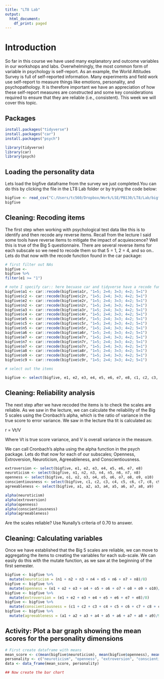 ```yaml
---
title: "LT8 Lab"
output:
  html_document:
    df_print: paged
---
```


# Introduction

So far in this course we have used many explanatory and outcome variables in our workshops and labs. Overwhelmingly, the most common form of variable in psychology is self-report. As an example, the World Attitudes Survey is full of self-reported information. Many experiments and field work use self-report to measure things like emotions, personality, and psychopathology. It is therefore important we have an appreciation of how these self-report measures are constructed and some key considerations required to ensure that they are reliable (i.e., consistent). This week we will cover this topic.

## Packages

```r
install.packages("tidyverse")
install.packages("car")
install.packages("psych")
```


```r
library(tidyverse)
library(car)
library(psych)
```

## Loading the personality data

Lets load the bigfive dataframe from the survey we just completed.You can do this by clicking the file in the LT8 Lab folder or by trying the code below:

```r
bigfive <- read_csv("C:/Users/tc560/Dropbox/Work/LSE/PB130/LT8/Lab/bigfive.csv")
bigfive
```

## Cleaning: Recoding items

The first step when working with psychological test data like this is to identify and then recode any reverse items. Recall from the lecture I said some tools have reverse items to mitigate the impact of acquiescence? Well this is true of the Big 5 questionnaire. There are several reverse items for each subscale so we need to recode them so that 5 = 1, 2 = 4, and so on.. Lets do that now with the recode function found in the car package:

```r
# first filter out NAs
bigfive <- 
bigfive %>% 
filter(e1 >= "1")

# note I specify car:: here becuase car and tidyverse have a recode function and I want R to use the car recode function
bigfive$a1 <- car::recode(bigfive$a1r, "1=5; 2=4; 3=3; 4=2; 5=1")
bigfive$c2 <- car::recode(bigfive$c2r, "1=5; 2=4; 3=3; 4=2; 5=1")
bigfive$e2 <- car::recode(bigfive$e2r, "1=5; 2=4; 3=3; 4=2; 5=1")
bigfive$n2 <- car::recode(bigfive$n2r, "1=5; 2=4; 3=3; 4=2; 5=1")
bigfive$a3 <- car::recode(bigfive$a3r, "1=5; 2=4; 3=3; 4=2; 5=1")
bigfive$c4 <- car::recode(bigfive$c4r, "1=5; 2=4; 3=3; 4=2; 5=1")
bigfive$e5 <- car::recode(bigfive$e5r, "1=5; 2=4; 3=3; 4=2; 5=1")
bigfive$c5 <- car::recode(bigfive$c5r, "1=5; 2=4; 3=3; 4=2; 5=1")
bigfive$n5 <- car::recode(bigfive$n5r, "1=5; 2=4; 3=3; 4=2; 5=1")
bigfive$a6 <- car::recode(bigfive$a6r, "1=5; 2=4; 3=3; 4=2; 5=1")
bigfive$e7 <- car::recode(bigfive$e7r, "1=5; 2=4; 3=3; 4=2; 5=1")
bigfive$n7 <- car::recode(bigfive$n7r, "1=5; 2=4; 3=3; 4=2; 5=1")
bigfive$o7 <- car::recode(bigfive$o7r, "1=5; 2=4; 3=3; 4=2; 5=1")
bigfive$a8 <- car::recode(bigfive$a8r, "1=5; 2=4; 3=3; 4=2; 5=1")
bigfive$o9 <- car::recode(bigfive$o9r, "1=5; 2=4; 3=3; 4=2; 5=1")
bigfive$c9 <- car::recode(bigfive$c9r, "1=5; 2=4; 3=3; 4=2; 5=1")

# select out the items

bigfive <- select(bigfive, e1, e2, e3, e4, e5, e6, e7, e8, c1, c2, c3, c4, c5, c6, c7, c8, c9, o1, o2, o3, o4, o5, o6, o7, o8, o9, o10, a1, a2, a3, a4, a5, a6, a7, a8, a9, n1, n2, n3, n4, n5, n6, n7, n8)
```

## Cleaning: Reliability analysis

The next step after we have recoded the items is to check the scales are reliable. As we saw in the lecture, we can calculate the reliability of the Big 5 scales using the Cronbach's alpha, which is the ratio of variance in the true score to error variance. We saw in the lecture tha tit is calculated as:

r = Vt/V

Where Vt is true score variance, and V is overall variance in the measure.

We can call Cronbach's alpha using the alpha function in the psych package. Lets do that now for each of our subscales; Openness, Extroversion, Neuroticism, Agreeableness, and Conscientiousness.

```r
extroversion <- select(bigfive, e1, e2, e3, e4, e5, e6, e7, e8)
neuroticism <- select(bigfive, n1, n2, n3, n4, n5, n6, n7, n8)
openness <- select(bigfive, o1, o2, o3, o4, o5, o6, o7, o8, o9, o10)
conscientiousness <- select(bigfive, c1, c2, c3, c4, c5, c6, c7, c8, c9)
agreeableness <- select(bigfive, a1, a2, a3, a4, a5, a6, a7, a8, a9)

alpha(neuroticism)
alpha(extroversion)
alpha(openness)
alpha(conscientiousness)
alpha(agreeableness)
```

Are the scales reliable? Use Nunally's criteria of 0.70 to answer.

## Cleaning: Calculating variables

Once we have established that the Big 5 scales are reliable, we can move to aggregating the items to creating the variables for each sub-scale. We can easily do this with the mutate function, as we saw at the beginning of the first semester.

```r
bigfive <- bigfive %>%
  mutate(neuroticism = (n1 + n2 + n3 + n4 + n5 + n6 + n7 + n8)/8)
bigfive <- bigfive %>%
  mutate(openness = (o1 + o2 + o3 + o4 + o5 + o6 + o7 + o8 + o9 + o10)/10)
bigfive <- bigfive %>%
  mutate(extroversion = (e1 + e2 + e3 + e4 + e5 + e6 + e7 + e8)/8)
bigfive <- bigfive %>%
  mutate(conscientiousness = (c1 + c2 + c3 + c4 + c5 + c6 + c7 + c8 + c9)/9)
bigfive <- bigfive %>%
  mutate(agreeableness = (a1 + a2 + a3 + a4 + a5 + a6 + a7 + a8 + a9)/9)
```

## Activity: Plot a bar graph showing the mean scores for the personality dimensions


```r
# First create dataframe with means
mean_score <- c(mean(bigfive$neuroticism), mean(bigfive$openness), mean(bigfive$extroversion), mean(bigfive$conscientiousness), mean(bigfive$agreeableness))
personality <- c("neuroticism", "openness", "extroversion", "conscientiousness", "agreeableness")
data <- data_frame(mean_score, personality)

## Now create the bar chart

```

